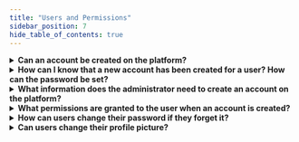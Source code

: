 ```yaml
---
title: "Users and Permissions"
sidebar_position: 7
hide_table_of_contents: true
---
```



<details style={{background: 'none', border: 'none', boxShadow: 'none'}}>
<summary><b>Can an account be created on the platform?</b></summary>
<div>
No, an account cannot be created by users. Only the system administrator can create accounts. For more details on adding users, please refer to the users guide on the platform <a href="../../guide/information-structures-concepts/basic-concepts/users">here</a>.
</div>
</details>

<details style={{background: 'none', border: 'none', boxShadow: 'none'}}>
<summary><b>How can I know that a new account has been created for a user? How can the password be set?</b></summary>
<div>
When an account is created, a notification is sent to the email, indicating that the account has been created and includes a link through which the user can set their password.
</div>
</details>

<details style={{background: 'none', border: 'none', boxShadow: 'none'}}>
<summary><b>What information does the administrator need to create an account on the platform?</b></summary>
<div>
The administrator needs the user's first name, last name, and email address to create the account. Other personal information like birth date, gender, phone number, and profile picture can be provided but is not mandatory.
</div>
</details>

<details style={{background: 'none', border: 'none', boxShadow: 'none'}}>
<summary><b>What permissions are granted to the user when an account is created?</b></summary>
<div>
By default, the account has no permissions. The administrator can assign permissions to the account later based on the user's role.
</div>
</details>

<details style={{background: 'none', border: 'none', boxShadow: 'none'}}>
<summary><b>How can users change their password if they forget it?</b></summary>
<div>
On the platform's login page, there is a "Forgot Password" option where an email is sent to the user to reset their password.
</div>
</details>

<details style={{background: 'none', border: 'none', boxShadow: 'none'}}>
<summary><b>Can users change their profile picture?</b></summary>
<div>
Yes, users can change their profile picture through their profile page.
</div>
</details>
